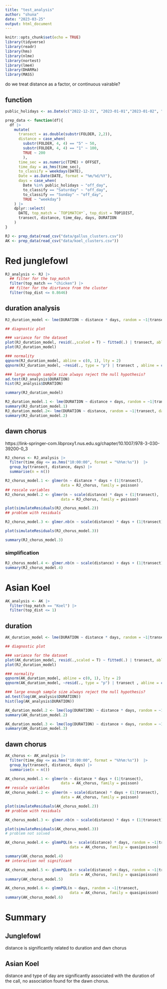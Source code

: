 ```yaml
---
title: "test_analysis"
author: "shuna"
date: "2023-03-25"
output: html_document
---
```


```r
knitr::opts_chunk$set(echo = TRUE)
library(tidyverse)
library(readr)
library(hms)
library(nlme)
library(nortest)
library(lme4)
library(DHARMa)
library(MASS)
```

do we treat distance as a factor, or continuous vairable? 

## function

```r
public_holidays <- as.Date(c("2022-12-31", "2023-01-01","2023-01-02", "2023-01-03", "2023-01-27", "2023-01-28", "2023-01-29", "2023-01-30", "2023-01-31", "2023-02-10", "2023-02-13", "2023-03-01"))

prep_data <- function(df){
  df |>
    mutate(
      transect = as.double(substr(FOLDER, 2,2)),
      distance = case_when(
        substr(FOLDER, 4, 4) == "5" ~ 50,
        substr(FOLDER, 4, 4) == "1" ~ 100,
        TRUE ~ 200
        ),
      time_sec = as.numeric(TIME) + OFFSET,
      time_day = as_hms(time_sec),
      to_classify = weekdays(DATE),
      Date = as.Date(DATE, format = "%m/%d/%Y"),
      days = case_when(
        Date %in% public_holidays ~ "off_day",
        to_classify == "Saturday" ~ "off_day",
        to_classify == "Sunday" ~ "off_day",
        TRUE ~ "weekday")
    ) |>
    dplyr::select(
      DATE, top_match = `TOP1MATCH*`, top_dist = TOP1DIST,
      transect, distance, time_day, days, DURATION
    )
}

RJ <- prep_data(read_csv("data/gallus_clusters.csv"))
AK <- prep_data(read_csv("data/koel_clusters.csv"))
```

# Red junglefowl

```r
RJ_analysis <- RJ |>
  ## filter for the top_match
  filter(top_match == "chicken") |>
  ## filter for the disrtance from the cluster 
  filter(top_dist <= 0.8646)
```

## duration analysis
```r
RJ_duration_model <- lme(DURATION ~ distance * days, random = ~1|transect, data = RJ_analysis)

## diagnostic plot

### variance for the dataset 
plot(RJ_duration_model, resid(.,scaled = T) ~ fitted(.) | transect, abline = 0, lty = 2)
plot(RJ_duration_model)

### normality 
qqnorm(RJ_duration_model, abline = c(0, 1), lty = 2)
qqnorm(RJ_duration_model, ~resid(., type = "p") | transect , abline = c(0,1) , lty = 2)

### large enough sample size always reject the null hypothesis? 
ad.test(RJ_analysis$DURATION)
hist(RJ_analysis$DURATION)
```

```r
summary(RJ_duration_model)
```
```r
RJ_duration_model.1 <- lme(DURATION ~ distance + days, random = ~1|transect, data = RJ_analysis)
summary(RJ_duration_model.1)
RJ_duration_model.2<- lme(DURATION ~ distance, random = ~1|transect, data = RJ_analysis)
summary(RJ_duration_model.2)
```


## dawn chorus 


https://link-springer-com.libproxy1.nus.edu.sg/chapter/10.1007/978-3-030-39200-0_3 

```r
RJ_chorus <- RJ_analysis |>
  filter(time_day <= as.hms("10:00:00", format = "%h%m:%s"))  |>
  group_by(transect, distance, days) |>
  summarise(n = n()) 
```

```r
RJ_chorus_model.1 <- glmer(n ~ distance * days + (1|transect), 
                         data = RJ_chorus, family = poisson)
## rescale variables 
RJ_chorus_model.2 <- glmer(n ~ scale(distance) * days + (1|transect), 
                         data = RJ_chorus, family = poisson)

plot(simulateResiduals(RJ_chorus_model.2))
## problem with residuals 

RJ_chorus_model.3 <- glmer.nb(n ~ scale(distance) * days + (1|transect), data = RJ_chorus)

plot(simulateResiduals(RJ_chorus_model.3))

summary(RJ_chorus_model.3)
```
### simplification

```r
RJ_chorus_model.4 <- glmer.nb(n ~ scale(distance) + days + (1|transect), data = RJ_chorus)
summary(RJ_chorus_model.4)
```

# Asian Koel 
  
```r
AK_analysis <- AK |>
  filter(top_match == "Koel") |>
  filter(top_dist <= 1) 
```


## duration 

```r
AK_duration_model <- lme(DURATION ~ distance * days, random = ~1|transect, data = AK_analysis)

## diagnostic plot

### variance for the dataset 
plot(AK_duration_model, resid(.,scaled = T) ~ fitted(.) | transect, abline = 0, lty = 2)
plot(RJ_duration_model)

### normality 
qqnorm(AK_duration_model, abline = c(0, 1), lty = 2)
qqnorm(AK_duration_model, ~resid(., type = "p") | transect , abline = c(0,1) , lty = 2)

### large enough sample size always reject the null hypothesis? 
ad.test(log(AK_analysis$DURATION))
hist(log(AK_analysis$DURATION))

AK_duration_model.2 <- lme(log(DURATION) ~ distance * days, random = ~1|transect, data = AK_analysis)
summary(AK_duration_model.2)

AK_duration_model.3 <- lme(log(DURATION) ~ distance + days, random = ~1|transect, data = AK_analysis)
summary(AK_duration_model.3)

```

## dawn chorus 

```r
AK_chorus <- AK_analysis |>
  filter(time_day <= as.hms("10:00:00", format = "%h%m:%s"))  |>
  group_by(transect, distance, days) |>
  summarise(n = n()) 
```

```r
AK_chorus_model.1 <- glmer(n ~ distance * days + (1|transect), 
                         data = AK_chorus, family = poisson)
## rescale variables 
AK_chorus_model.2 <- glmer(n ~ scale(distance) * days + (1|transect), 
                         data = AK_chorus, family = poisson)

plot(simulateResiduals(AK_chorus_model.2))
## problem with residuals 

AK_chorus_model.3 <- glmer.nb(n ~ scale(distance) * days + (1|transect), data = AK_chorus)

plot(simulateResiduals(AK_chorus_model.3))
# problem not solved 

AK_chorus_model.4 <- glmmPQL(n ~ scale(distance) * days, random = ~1|transect, 
                             data = AK_chorus, family = quasipoisson)
```

```r
summary(AK_chorus_model.4)
## interaction not significant 

AK_chorus_model.5 <- glmmPQL(n ~ scale(distance) + days, random = ~1|transect, 
                             data = AK_chorus, family = quasipoisson)
summary(AK_chorus_model.5)

AK_chorus_model.6 <- glmmPQL(n ~ days, random = ~1|transect, 
                             data = AK_chorus, family = quasipoisson)
summary(AK_chorus_model.6)
```

# Summary 

## Junglefowl 
distance is significantly related to duration and dwn chorus 

## Asian Koel 
distance and type of day are significantly associated with the duration of the call, 
no association found for the dawn chorus. 



